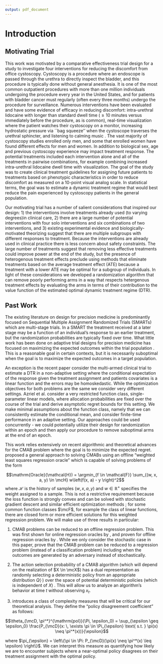 ```yaml
---
output: pdf_document
---
```


# Introduction

## Motivating Trial 

This work was motivated by a comparative effectiveness trial design for a study to investigate four interventions for reducing the discomfort from office cystoscopy. Cystoscopy is a procedure where an endoscope is passed through the urethra to directly inspect the bladder, and this procedure is typically done without general anesthesia. It is one of the most common outpatient procedures with more than one million individuals undergoing the procedure every year in the United States\cite{dartmouth_atlas_data_2021}, and for patients with bladder cancer must regularly (often every three months) undergo the procedure for surveillance. Numerous interventions have been evaluated and have some evidence of efficacy in reducing discomfort: intra-urethral lidocaine with longer than standard dwell time ($\geq 10$ minutes versus immediately before the procedure, as is common), real-time visualization where  the patient watches their cystoscopy on a monitor, increasing hydrostatic pressure via ``bag squeeze'' when the cystoscope traverses the urethral sphincter, and listening to calming music \textbf{add cites for methods}. The vast majority of cystoscopy studies enrolled only men, and some that enrolled women have found different effects for men and women. In addition to biological sex, age and previous cystoscopy experience may impact treatment response. The potential treatments included each intervention alone and all of the treatments in pairwise combinations, for example combining increased intra-urethral lidocaine dwell time with visualization. The goal of the study was to create clinical treatment guidelines for assigning future patients to treatments based on phenotypic characteristics in order to reduce discomfort as measured on a 10-point visual analog scale. In statistical terms, the goal was to estimate a dynamic treatment regime that would best reduce the pain experienced by cystoscopy patients in the general population.

Our motivating trial has a number of salient considerations that inspired our design: 1) the interventions involve treatments already used (to varying degrees)in clinical care, 2) there are a large number of potential interventions with four solo interventions and six combinations of two interventions, and 3) existing experimental evidence and biologically-motivated theorizing suggest that there are multiple subgroups with different responses to treatment. Because the interventions are already used in clinical practice there is less concern about safety constraints. The large number of treatments suggest that removing less effective treatments could improve power at the end of the study, but the presence of heterogenous treatment effects preclude using methods that eliminate treatments based on the average treatment effect (ATE) because a treatment with a lower ATE may be optimal for a subgroup of individuals. In light of these considerations we developed a randomization algorithm that can remove poorly performing arms in a way that respects hetergenous treatment effects by evaluating the arms in terms of their contribution to the value function of the estimated optimal dynamic treatment regime (DTR). 

## Past Work

The existing literature on design for precision medicine is predominantly focused on Sequential Multiple Assignment Randomized Trials (SMARTs) \citep{lei2012smart, kosorok2015adaptive} which are multi-stage trials. In a SMART the treatment received at a later stage may be a function of an individual's response to an earlier treatment, but the randomization probabilities are typically fixed over time. What little work has been done on adaptive trial designs for precision medicine has focused on maximizing the expected outcomes within the trial population \citep{guo2017subgroup}. This is a reasonable goal in certain contexts, but it is necessarily suboptimal when the goal is to maximize the expected outcomes in a target population. 

An exception is the recent paper \cite{azriel2021optimal} consider the multi-armed clinical trial to estimate a DTR in a non-adaptive setting where the conditional expectation of the response given the treatment assignment and patients covariates is a linear function and the errors may be homoskedastic. 
While the optimization objectives for both problems are the same we consider very different settings. Azriel et al. consider a very restricted function class, single-parameter linear models, where allocation probabilities are fixed over the course of the trial and derive asymptotic regret bounds for this setting. We make minimal assumptions about the function class, namely that we can consistently estimate the conditional mean, and consider finite-time performance in an adaptive setting. Our approaches could be used concurrently - we could potentially utilize their design for randomization within an epoch and then apply our procedure to remove suboptimal arms at the end of an epoch.

This work relies extensively on recent algorithmic and theoretical advances for the CMAB problem where the goal is to minimize the expected regret. \cite{foster2018practical} proposed a general approach to solving CMABs using
an offline "weighted least squares regression oracle" which is capable of solving problems of the form

$$\mathrm{Oracle}(\mathcal{H}) = \argmin_{f \in \mathcal{F}} \sum_{(w, x, a, y) \in \mcH} w\left(f(x, a) - y \right)^2$$
where $\mathcal{H}$ is the history of samples $(w, x, a, y)$ and $w \in \mathbb{R}^{+}$ specifies the weight assigned to a sample. This is not a restrictive requirement because the loss function is strongly convex and can be solved with stochastic gradient descent and similar efficient optimization methods \cite{widrow1960adaptive, duchi2011adaptive}; for some common function classes $\mcF$, for example the class of linear functions, there are closed form or more efficient solutions for this weighted regression problem. We will make use of three results in particular:

1) CMAB problems can be reduced to an offline regression problem. This was first shown for online regression oracles by \cite{foster2020beyond}, and proven for offline regression oracles by \cite{simchi2022bypassing}. While we only consider the stochastic case in this paper, \cite{foster2020beyond} prove that the CMAB problem can be reduced to a regression problem (instead of a classification problem) including when the outcomes are generated by an adversary instead of stochastically.

2) The action selection probability of a CMAB algorithm (which will depend on the realization of $X \in \mcX$) has a dual representation as randomly selecting a deterministic policy from an appropriate distribution $Q(\cdot)$ over the space of potential deterministic policies (which is independent of $X$) \cite{simchi2022bypassing}. This will allow us to analyze an algorithm's behavior at time $t$ without observing $x_t$.

3) \cite{foster2020instance} introduces a class of complexity measures that will be critical for our theoretical analysis. They define the "policy disagreement coefficient" as follows:

$$\theta_{\mcD, \pi^*}^{\mathrm{pol}}(\Pi, \epsilon_0) = \sup_{\epsilon \geq \epsilon_0} \frac{P_{\mcD}(x: \, \exists \pi \in \Pi_{\epsilon} \text{ s.t. } \pi(x) \neq \pi^*(x))}{\epsilon}$$

where $\pi_{\epsilon} = \left\{\pi \in \Pi: P_{\mcD}(\pi(x) \neq \pi^*(x) \leq \epsilon) \right\}$. We can interpret this measure as quantifying how likely we are to encounter subjects where a near-optimal policy disagrees on their treatment assignment with the optimal policy. 


